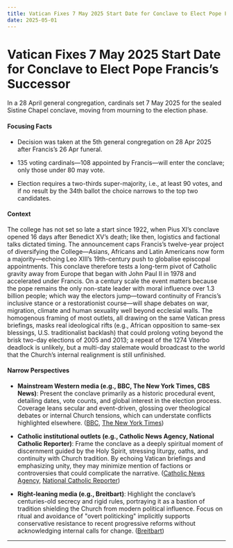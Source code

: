 ```yaml
---
title: Vatican Fixes 7 May 2025 Start Date for Conclave to Elect Pope Francis’s Successor
date: 2025-05-01
---
```


# Vatican Fixes 7 May 2025 Start Date for Conclave to Elect Pope Francis’s Successor

In a 28 April general congregation, cardinals set 7 May 2025 for the sealed Sistine Chapel conclave, moving from mourning to the election phase.

#### Focusing Facts

- Decision was taken at the 5th general congregation on 28 Apr 2025 after Francis’s 26 Apr funeral.

- 135 voting cardinals—108 appointed by Francis—will enter the conclave; only those under 80 may vote.

- Election requires a two-thirds super-majority, i.e., at least 90 votes, and if no result by the 34th ballot the choice narrows to the top two candidates.

#### Context

The college has not set so late a start since 1922, when Pius XI’s conclave opened 16 days after Benedict XV’s death; like then, logist­ics and factional talks dictated timing.  The announcement caps Francis’s twelve-year project of diversifying the College—Asians, Africans and Latin Americans now form a majority—echoing Leo XIII’s 19th-century push to globalise episcopal appointments.  This conclave therefore tests a long-term pivot of Catholic gravity away from Europe that began with John Paul II in 1978 and accelerated under Francis.  On a century scale the event matters because the pope remains the only non-state leader with moral influence over 1.3 billion people; which way the electors jump—toward continuity of Francis’s inclusive stance or a restorationist course—will shape debates on war, migration, climate and human sexuality well beyond ecclesial walls.  The homogenous framing of most outlets, all drawing on the same Vatican press briefings, masks real ideological rifts (e.g., African opposition to same-sex blessings, U.S. traditionalist backlash) that could prolong voting beyond the brisk two-day elections of 2005 and 2013; a repeat of the 1274 Viterbo deadlock is unlikely, but a multi-day stalemate would broadcast to the world that the Church’s internal realignment is still unfinished.

#### Narrow Perspectives

- **Mainstream Western media (e.g., BBC, The New York Times, CBS News)**: Present the conclave primarily as a historic procedural event, detailing dates, vote counts, and global interest in the election process. Coverage leans secular and event-driven, glossing over theological debates or internal Church tensions, which can understate conflicts highlighted elsewhere. ([BBC](https://www.bbc.com/news/articles/cn05vg7dw72o), [The New York Times](https://www.nytimes.com/2025/04/28/world/europe/papal-conclave-date.html))

- **Catholic institutional outlets (e.g., Catholic News Agency, National Catholic Reporter)**: Frame the conclave as a deeply spiritual moment of discernment guided by the Holy Spirit, stressing liturgy, oaths, and continuity with Church tradition. By echoing Vatican briefings and emphasizing unity, they may minimize mention of factions or controversies that could complicate the narrative. ([Catholic News Agency](https://www.catholicnewsagency.com/news/263709/conclave-date-set-for-may-7), [National Catholic Reporter](https://www.ncronline.org/vatican/conclave-elect-next-pope-begin-may-7))

- **Right-leaning media (e.g., Breitbart)**: Highlight the conclave’s centuries-old secrecy and rigid rules, portraying it as a bastion of tradition shielding the Church from modern political influence. Focus on ritual and avoidance of "overt politicking" implicitly supports conservative resistance to recent progressive reforms without acknowledging internal calls for change. ([Breitbart](https://www.breitbart.com/europe/2025/04/28/vatican-announces-date-for-conclave-to-elect-new-pope/))

---
